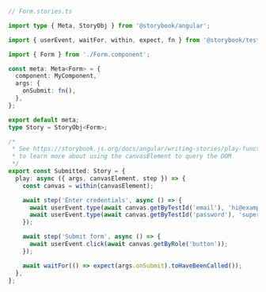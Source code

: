```ts
// Form.stories.ts

import type { Meta, StoryObj } from '@storybook/angular';

import { userEvent, waitFor, within, expect, fn } from '@storybook/test';

import { Form } from './Form.component';

const meta: Meta<Form> = {
  component: MyComponent,
  args: {
    onSubmit: fn(),
  },
};

export default meta;
type Story = StoryObj<Form>;

/*
 * See https://storybook.js.org/docs/angular/writing-stories/play-function#working-with-the-canvas
 * to learn more about using the canvasElement to query the DOM
 */
export const Submitted: Story = {
  play: async ({ args, canvasElement, step }) => {
    const canvas = within(canvasElement);

    await step('Enter credentials', async () => {
      await userEvent.type(await canvas.getByTestId('email'), 'hi@example.com');
      await userEvent.type(await canvas.getByTestId('password'), 'supersecret');
    });

    await step('Submit form', async () => {
      await userEvent.click(await canvas.getByRole('button'));
    });

    await waitFor(() => expect(args.onSubmit).toHaveBeenCalled());
  },
};
```
